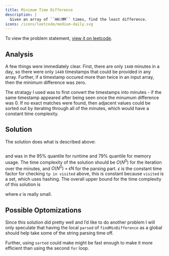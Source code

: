 ```yaml
---
title: Minimum Time Difference
description: |
  Given an array of ``HH:MM`` times, find the least difference.
icons: /icons/leetcode/medium-daily.svg
---
```



To view the problem statement, [view it on leetcode](https://leetcode.com/problems/minimum-time-difference/submissions/1392581225/?envType=daily-question&envId=2024-09-16).


## Analysis

A few things were immediately clear. First, there are only ``1440`` minutes in 
a day, so there were only ``1440`` timestamps that could be provided in any
array. Further, if a timestamp occured more than twice in an input array, then 
the minimum difference was zero.

The stratagy I used was to first convert the timestamps into minutes - if the 
same timestamp appeared after being seen once the minumum difference was $0$. 
If no exact matches were found, then adjacent values could be sorted out by
iterating through all of the minutes, which would have a constant time 
complexity.


## Solution

The solution does what is described above:

```.python
```

and was in the $95\%$ quantile for runtime and $79\%$ quantile for memory 
usage. The time complexity of the solution should be $O(N^0)$ for the iteration
over the minutes, and $O(N^0) + \epsilon N$ for the parsing part. $\epsilon$
is the constant time factor for checking ``tp in visited`` above, this is 
constant because ``visited`` is a set, which uses hashing. The overall upper 
bound for the time complexity of this solution is 

\begin{equation}
  2880 + \epsilon N
\end{equation}

where $\epsilon$ is really small.


## Possible Optomizations

Since this solution did pretty well and I'd like to do another problem I will 
only speculate that having the local ``parsed`` of ``findMinDifference`` as a 
global should help take some of the string parsing time off. 

Further, using ``sorted`` could make might be fast enough to make it more 
efficient than using the second ``for`` loop.



